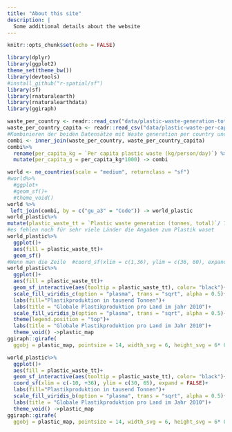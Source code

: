 ```yaml
---
title: "About this site"
description: |
  Some additional details about the website
---
```


```r
knitr::opts_chunk$set(echo = FALSE)

library(dplyr)
library(ggplot2)
theme_set(theme_bw())
library(devtools)
#install_github("r-spatial/sf")
library(sf)
library(rnaturalearth)
library(rnaturalearthdata)
library(ggiraph)
```

```r
waste_per_country <- readr::read_csv("data/plastic-waste-generation-total.csv")
waste_per_country_capita <- readr::read_csv("data/plastic-waste-per-capita.csv")
#Kombinieren der beiden Datensätze mit Waste generation per country und per capita waste per country
combi <- inner_join(waste_per_country, waste_per_country_capita)
combi%>%
  rename(per_capita_kg = `Per capita plastic waste (kg/person/day)`) %>%
  mutate(per_capita_g = per_capita_kg*1000) -> combi
```

```r
world <- ne_countries(scale = "medium", returnclass = "sf")
#world%>%
  #ggplot+
  #geom_sf()+
  #theme_void()
world %>%
 left_join(combi, by = c("gu_a3" = "Code")) -> world_plastic
world_plastic%>%
mutate(plastic_waste_tt = `Plastic waste generation (tonnes, total)`/ 1000)-> world_plastic
#es fehlen noch für sehr viele Länder die Angaben zum Plastik waset
world_plastic%>%
  ggplot()+
  aes(fill = plastic_waste_tt)+
  geom_sf()
#Wenn man die Zeile  #coord_sf(xlim = c(1,36), ylim = c(36, 60), expand = FALSE)+ rauslöscht, dann ist es rausgezoomt und so rein
world_plastic%>%
  ggplot()+
  aes(fill = plastic_waste_tt)+
  geom_sf_interactive(aes(tooltip = plastic_waste_tt), color= "black")+
  scale_fill_viridis_c(option = "plasma", trans = "sqrt", alpha = 0.5)+
  labs(fill="Plastikproduktion in tausend Tonnen")+
  labs(title = "Globale Plastikproduktion pro Land im jahr 2010")+
  scale_fill_viridis_b(option = "plasma", trans = "sqrt", alpha = 0.5)+
  theme(legend.position = "top")+
  labs(title = "Globale Plastikproduktion pro Land im Jahr 2010")+
  theme_void() ->plastic_map
ggiraph::girafe(
  ggobj = plastic_map, pointsize = 14, width_svg = 6, height_svg = 6* 0.618)
```

```r
world_plastic%>%
  ggplot()+
  aes(fill = plastic_waste_tt)+
  geom_sf_interactive(aes(tooltip = plastic_waste_tt), color= "black")+
  coord_sf(xlim = c(-10, +36), ylim = c(30, 65), expand = FALSE)+
  labs(fill="Plastikproduktion in tausend Tonnen")+
  scale_fill_viridis_b(option = "plasma", trans = "sqrt", alpha = 0.5)+
  labs(title = "Globale Plastikproduktion pro Land im Jahr 2010")+
  theme_void() ->plastic_map
ggiraph::girafe(
  ggobj = plastic_map, pointsize = 14, width_svg = 6, height_svg = 6* 0.618)
```

